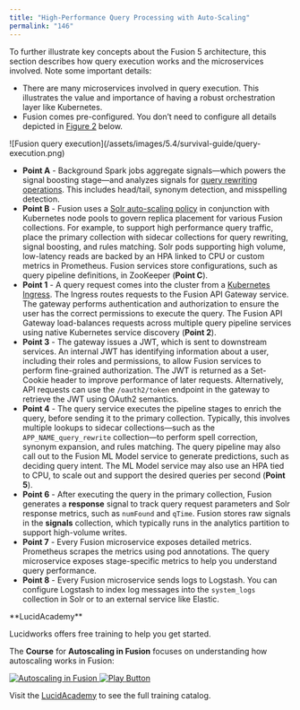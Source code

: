 ```yaml
---
title: "High-Performance Query Processing with Auto-Scaling"
permalink: "146"
---
```


To further illustrate key concepts about the Fusion 5 architecture, this section describes how query execution works and the microservices involved. Note some important details:

* There are many microservices involved in query execution. This illustrates the value and importance of having a robust orchestration layer like Kubernetes.
* Fusion comes pre-configured. You don’t need to configure all details depicted in [Figure 2](#fig2) below.

<Frame>![Fusion query execution](/assets/images/5.4/survival-guide/query-execution.png)</Frame>

* **Point A** - Background Spark jobs aggregate signals—​which powers the signal boosting stage—​and analyzes signals for [query rewriting operations](/fusion/5.9/489/query-rewriting). This includes head/tail, synonym detection, and misspelling detection.
* **Point B** - Fusion uses a [Solr auto-scaling policy](https://solr.apache.org/guide/solrcloud-autoscaling-overview.html) in conjunction with Kubernetes node pools to govern replica placement for various Fusion collections. For example, to support high performance query traffic, place the primary collection with sidecar collections for query rewriting, signal boosting, and rules matching. Solr pods supporting high volume, low-latency reads are backed by an HPA linked to CPU or custom metrics in Prometheus. Fusion services store configurations, such as query pipeline definitions, in ZooKeeper (**Point C**).
* **Point 1** - A query request comes into the cluster from a [Kubernetes Ingress](https://cloud.google.com/kubernetes-engine/docs/concepts/ingress). The Ingress routes requests to the Fusion API Gateway service. The gateway performs authentication and authorization to ensure the user has the correct permissions to execute the query. The Fusion API Gateway load-balances requests across multiple query pipeline services using native Kubernetes service discovery (**Point 2**).
* **Point 3** - The gateway issues a JWT, which is sent to downstream services. An internal JWT has identifying information about a user, including their roles and permissions, to allow Fusion services to perform fine-grained authorization. The JWT is returned as a Set-Cookie header to improve performance of later requests. Alternatively, API requests can use the `/oauth2/token` endpoint in the gateway to retrieve the JWT using OAuth2 semantics.
* **Point 4** - The query service executes the pipeline stages to enrich the query, before sending it to the primary collection. Typically, this involves multiple lookups to sidecar collections—​such as the `APP_NAME_query_rewrite` collection—​to perform spell correction, synonym expansion, and rules matching. The query pipeline may also call out to the Fusion ML Model service to generate predictions, such as deciding query intent. The ML Model service may also use an HPA tied to CPU, to scale out and support the desired queries per second (**Point 5**).
* **Point 6** - After executing the query in the primary collection, Fusion generates a **response** signal to track query request parameters and Solr response metrics, such as `numFound` and `qTime`. Fusion stores raw signals in the **signals** collection, which typically runs in the analytics partition to support high-volume writes.
* **Point 7** - Every Fusion microservice exposes detailed metrics. Prometheus scrapes the metrics using pod annotations. The query microservice exposes stage-specific metrics to help you understand query performance.
* **Point 8** - Every Fusion microservice sends logs to Logstash. You can configure Logstash to index log messages into the `system_logs` collection in Solr or to an external service like Elastic.

<Note>
**LucidAcademy**

Lucidworks offers free training to help you get started.

The **Course** for **Autoscaling in Fusion** focuses on understanding how autoscaling works in Fusion:

<Frame>
  <a href="https://academy.lucidworks.com/autoscaling-in-fusion" target="_blank">
    <div class="note-image-wrapper">
      <img noZoom src="/assets/images/training-covers/autoscaling-in-fusion.jpg" alt="Autoscaling in Fusion" class="note-image" />
      <img noZoom src="/images/play-btn.svg" alt="Play Button" class="note-image-overlay" />
    </div>
  </a>
</Frame>


Visit the [LucidAcademy](https://academy.lucidworks.com) to see the full training catalog.
</Note>
